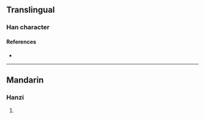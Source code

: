 {{character info/new}}
==Translingual==

===Han character===
{{Han char|rn=93|rad=牛|as=12|sn=16|four=20514|canj=HQYTG|ids=⿰牜童}}

====References====
* {{Han ref|kx=0704.170|dkj=20171|dj=1117.070|hdz=31820.060|uh=729D|ud=29341|bh=EA59|bd=59993}}

----

==Mandarin==

===Hanzi===
{{cmn-hanzi|pin=[[tóng]] ([[tong2]])|wg=t'ung<sup>2</sup>}}

# {{defn|lang=cmn|sort=牛12}}